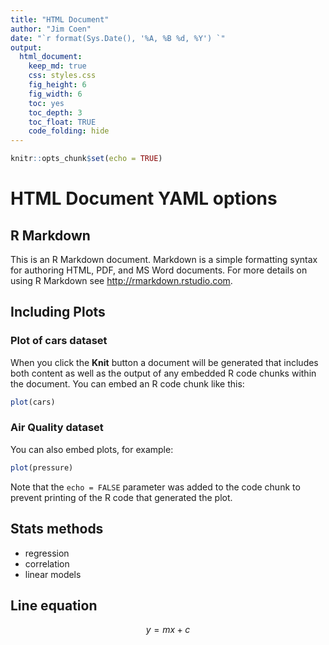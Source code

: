 ```yaml
---
title: "HTML Document"
author: "Jim Coen"
date: "`r format(Sys.Date(), '%A, %B %d, %Y') `"
output:
  html_document: 
    keep_md: true
    css: styles.css
    fig_height: 6
    fig_width: 6
    toc: yes
    toc_depth: 3
    toc_float: TRUE
    code_folding: hide
---
```


```r
knitr::opts_chunk$set(echo = TRUE)
```

# HTML Document YAML options

## R Markdown {#nextsteps .emphasized}

This is an R Markdown document. Markdown is a simple formatting syntax for authoring HTML, PDF, and MS Word documents. For more details on using R Markdown see <http://rmarkdown.rstudio.com>.

## Including Plots

### Plot of cars dataset
When you click the **Knit** button a document will be generated that includes both content as well as the output of any embedded R code chunks within the document. You can embed an R code chunk like this:

```r
plot(cars)
```

### Air Quality dataset
You can also embed plots, for example:

```r
plot(pressure)
```

Note that the `echo = FALSE` parameter was added to the code chunk to prevent printing of the R code that generated the plot.

## Stats methods
* regression
* correlation
* linear models

## Line equation

$$y = m x + c$$

